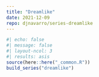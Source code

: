 ```yaml
---
title: "Dreamlike"
date: 2021-12-09
repo: djnavarro/series-dreamlike
---
```

  
```r
#| echo: false
#| message: false
#| layout-ncol: 3
#| results: asis
source(here::here("_common.R"))
build_series("dreamlike")
```
